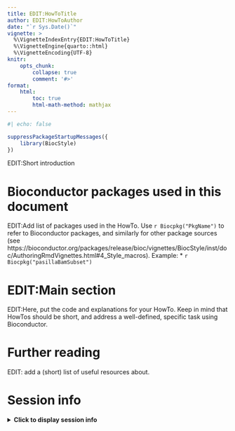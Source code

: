 ```yaml
---
title: EDIT:HowToTitle
author: EDIT:HowToAuthor
date: "`r Sys.Date()`"
vignette: >
  %\VignetteIndexEntry{EDIT:HowToTitle}
  %\VignetteEngine{quarto::html}
  %\VignetteEncoding{UTF-8}
knitr:
    opts_chunk:
        collapse: true
        comment: '#>'
format:
    html:
        toc: true
        html-math-method: mathjax
---
```


```r
#| echo: false

suppressPackageStartupMessages({
    library(BiocStyle)
})
```

EDIT:Short introduction

# Bioconductor packages used in this document

EDIT:Add list of packages used in the HowTo. Use `r Biocpkg("PkgName")` to
refer to Bioconductor packages, and similarly for other package sources
(see https://bioconductor.org/packages/release/bioc/vignettes/BiocStyle/inst/doc/AuthoringRmdVignettes.html#4_Style_macros). Example:
* `r Biocpkg("pasillaBamSubset")`

# EDIT:Main section

EDIT:Here, put the code and explanations for your HowTo. Keep in mind that
HowTos should be short, and address a well-defined, specific task using
Bioconductor.

# Further reading

EDIT: add a (short) list of useful resources about.

# Session info

<details>
<summary><b>
Click to display session info
</b></summary>
```r
sessionInfo()
```
</details>
